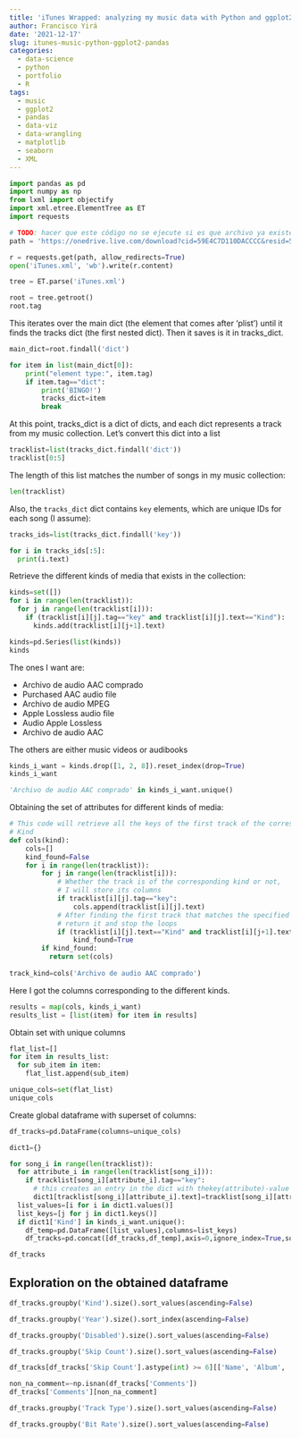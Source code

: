 ```yaml
---
title: 'iTunes Wrapped: analyzing my music data with Python and ggplot2'
author: Francisco Yirá
date: '2021-12-17'
slug: itunes-music-python-ggplot2-pandas
categories:
  - data-science
  - python
  - portfolio
  - R
tags:
  - music
  - ggplot2
  - pandas
  - data-viz
  - data-wrangling
  - matplotlib
  - seaborn
  - XML
---
```


```python
import pandas as pd
import numpy as np
from lxml import objectify
import xml.etree.ElementTree as ET
import requests
```


```python
# TODO: hacer que este código no se ejecute si es que archivo ya existe
path = 'https://onedrive.live.com/download?cid=59E4C7D110DACCCC&resid=59E4C7D110DACCCC%21595580&authkey=AM93Z8YvAb4JiBY'

r = requests.get(path, allow_redirects=True)
open('iTunes.xml', 'wb').write(r.content)
```


```python
tree = ET.parse('iTunes.xml')
```


```python
root = tree.getroot()
root.tag
```
This iterates over the main dict (the element that comes after 'plist') until it finds the tracks dict (the first nested dict). Then it saves is it in tracks_dict.
```python
main_dict=root.findall('dict')

for item in list(main_dict[0]):  
    print("element type:", item.tag)
    if item.tag=="dict":
        print('BINGO!')
        tracks_dict=item
        break

```

At this point, tracks_dict is a dict of dicts, and each dict represents a track from my music collection. Let's convert this dict into a list
```python
tracklist=list(tracks_dict.findall('dict'))
tracklist[0:5]
```
The length of this list matches the number of songs in my music collection:
```python
len(tracklist)
```

Also, the `tracks_dict` dict contains `key` elements, which are unique IDs for each song (I assume):
```python
tracks_ids=list(tracks_dict.findall('key'))

for i in tracks_ids[:5]:
  print(i.text)

```
Retrieve the different kinds of media that exists in the collection:
```python
kinds=set([])
for i in range(len(tracklist)):
  for j in range(len(tracklist[i])):
    if (tracklist[i][j].tag=="key" and tracklist[i][j].text=="Kind"):
      kinds.add(tracklist[i][j+1].text)

kinds=pd.Series(list(kinds))
kinds
```
The ones I want are:

* Archivo de audio AAC comprado
* Purchased AAC audio file
* Archivo de audio MPEG
* Apple Lossless audio file
* Audio Apple Lossless
* Archivo de audio AAC

The others are either music videos or audibooks
```python
kinds_i_want = kinds.drop([1, 2, 8]).reset_index(drop=True)
kinds_i_want
```
```python
'Archivo de audio AAC comprado' in kinds_i_want.unique()
```


Obtaining the set of attributes for different kinds of media:
```python
# This code will retrieve all the keys of the first track of the corresponding
# Kind
def cols(kind):
    cols=[]
    kind_found=False
    for i in range(len(tracklist)):
        for j in range(len(tracklist[i])):
            # Whether the track is of the corresponding kind or not, 
            # I will store its columns
            if tracklist[i][j].tag=="key":
                cols.append(tracklist[i][j].text)
            # After finding the first track that matches the specified track,
            # return it and stop the loops 
            if (tracklist[i][j].text=="Kind" and tracklist[i][j+1].text==kind):
                kind_found=True
        if kind_found:
          return set(cols)
              
track_kind=cols('Archivo de audio AAC comprado')
```

Here I got the columns corresponding to the different kinds.
```python
results = map(cols, kinds_i_want)
results_list = [list(item) for item in results]
```

Obtain set with unique columns 
```python
flat_list=[]
for item in results_list:
  for sub_item in item:
    flat_list.append(sub_item)

unique_cols=set(flat_list)
unique_cols
```
Create global dataframe with superset of columns:
```python
df_tracks=pd.DataFrame(columns=unique_cols)

dict1={}

for song_i in range(len(tracklist)):
  for attribute_i in range(len(tracklist[song_i])):
    if tracklist[song_i][attribute_i].tag=="key":
      # this creates an entry in the dict with thekey(attribute)-value pair
      dict1[tracklist[song_i][attribute_i].text]=tracklist[song_i][attribute_i+1].text
  list_values=[i for i in dict1.values()]
  list_keys=[j for j in dict1.keys()]
  if dict1['Kind'] in kinds_i_want.unique():
    df_temp=pd.DataFrame([list_values],columns=list_keys)
    df_tracks=pd.concat([df_tracks,df_temp],axis=0,ignore_index=True,sort=True)

```


```python
df_tracks
```


## Exploration on the obtained dataframe
```python
df_tracks.groupby('Kind').size().sort_values(ascending=False)
```
```python
df_tracks.groupby('Year').size().sort_index(ascending=False)
```
```python
df_tracks.groupby('Disabled').size().sort_values(ascending=False)
```
```python
df_tracks.groupby('Skip Count').size().sort_values(ascending=False)
```
```python
df_tracks[df_tracks['Skip Count'].astype(int) >= 6][['Name', 'Album', 'Skip Count']]
```
```python
non_na_comment=~np.isnan(df_tracks['Comments'])
df_tracks['Comments'][non_na_comment]
```

```python
df_tracks.groupby('Track Type').size().sort_values(ascending=False)
```
```python
df_tracks.groupby('Bit Rate').size().sort_values(ascending=False)
```


